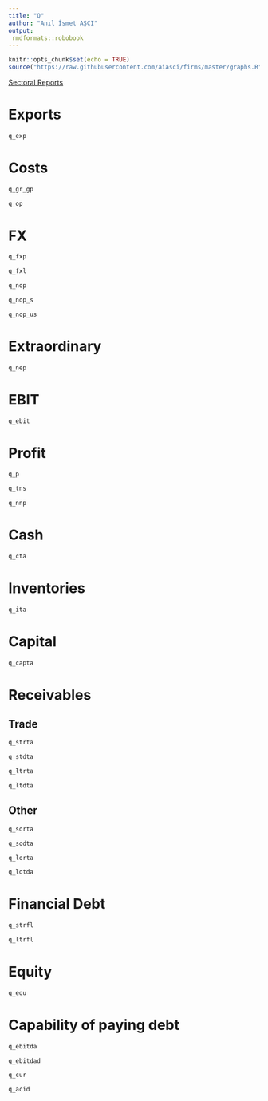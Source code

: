 ```yaml
---
title: "Q"
author: "Anıl İsmet AŞCI"
output:
 rmdformats::robobook
---
```


```r
knitr::opts_chunk$set(echo = TRUE)
source("https://raw.githubusercontent.com/aiasci/firms/master/graphs.R")
```

<div><a href="https://aiasci.github.io/firms/sectoral.html" target="_blank">Sectoral Reports </a> </div>

# Exports

```r
q_exp
```


# Costs

```r
q_gr_gp
```

```r
q_op
```


# FX

```r
q_fxp
```


```r
q_fxl
```


```r
q_nop
```

```r
q_nop_s
```

```r
q_nop_us
```


# Extraordinary

```r
q_nep
```


# EBIT

```r
q_ebit
```

# Profit

```r
q_p
```

```r
q_tns
```

```r
q_nnp
```


# Cash

```r
q_cta
```

# Inventories

```r
q_ita
```

# Capital

```r
q_capta
```

# Receivables

## Trade

```r
q_strta
```

```r
q_stdta
```

```r
q_ltrta
```

```r
q_ltdta
```

## Other


```r
q_sorta
```

```r
q_sodta
```

```r
q_lorta
```

```r
q_lotda
```

# Financial Debt


```r
q_strfl
```

```r
q_ltrfl
```

# Equity


```r
q_equ
```

# Capability of paying debt


```r
q_ebitda
```

```r
q_ebitdad
```

```r
q_cur
```

```r
q_acid
```

